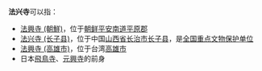 '''法兴寺'''可以指：
*[[法興寺_(朝鮮)|法興寺 (朝鮮)]]，位于[[朝鲜|朝鲜]][[平安南道|平安南道]][[平原郡|平原郡]]
*[[长子法兴寺|法兴寺 (长子县)]]，位于中国[[山西省|山西省]][[长治市|长治市]][[长子县|长子县]]，是[[全国重点文物保护单位|全国重点文物保护单位]]
*[[法興寺_(高雄市)|法興寺 (高雄市)]]，位于台湾[[高雄市|高雄市]]
*日本[[飛鳥寺|飛鳥寺]]、[[元興寺|元興寺]]的前身

{{消歧义|F|cat=三字佛寺消歧義}}